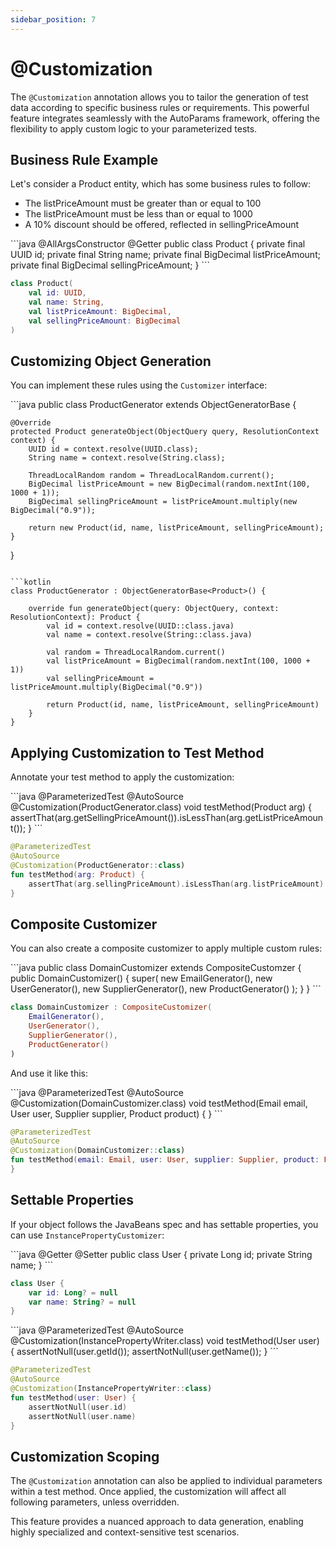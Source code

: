 ```yaml
---
sidebar_position: 7
---
```



# @Customization

The `@Customization` annotation allows you to tailor the generation of test data according to specific business rules or requirements. This powerful feature integrates seamlessly with the AutoParams framework, offering the flexibility to apply custom logic to your parameterized tests.

## Business Rule Example

Let's consider a Product entity, which has some business rules to follow:

- The listPriceAmount must be greater than or equal to 100
- The listPriceAmount must be less than or equal to 1000
- A 10% discount should be offered, reflected in sellingPriceAmount

<JavaKotlinCodeBlock>
```java
@AllArgsConstructor
@Getter
public class Product {
    private final UUID id;
    private final String name;
    private final BigDecimal listPriceAmount;
    private final BigDecimal sellingPriceAmount;
}
```

```kotlin
class Product(
    val id: UUID,
    val name: String,
    val listPriceAmount: BigDecimal,
    val sellingPriceAmount: BigDecimal
)
```
</JavaKotlinCodeBlock>

## Customizing Object Generation

You can implement these rules using the `Customizer` interface:

<JavaKotlinCodeBlock>
```java
public class ProductGenerator extends ObjectGeneratorBase<Product> {

    @Override
    protected Product generateObject(ObjectQuery query, ResolutionContext context) {
        UUID id = context.resolve(UUID.class);
        String name = context.resolve(String.class);

        ThreadLocalRandom random = ThreadLocalRandom.current();
        BigDecimal listPriceAmount = new BigDecimal(random.nextInt(100, 1000 + 1));
        BigDecimal sellingPriceAmount = listPriceAmount.multiply(new BigDecimal("0.9"));

        return new Product(id, name, listPriceAmount, sellingPriceAmount);
    }
}
```

```kotlin
class ProductGenerator : ObjectGeneratorBase<Product>() {

    override fun generateObject(query: ObjectQuery, context: ResolutionContext): Product {
        val id = context.resolve(UUID::class.java)
        val name = context.resolve(String::class.java)

        val random = ThreadLocalRandom.current()
        val listPriceAmount = BigDecimal(random.nextInt(100, 1000 + 1))
        val sellingPriceAmount = listPriceAmount.multiply(BigDecimal("0.9"))

        return Product(id, name, listPriceAmount, sellingPriceAmount)
    }
}
```
</JavaKotlinCodeBlock>

## Applying Customization to Test Method

Annotate your test method to apply the customization:

<JavaKotlinCodeBlock>
```java
@ParameterizedTest
@AutoSource
@Customization(ProductGenerator.class)
void testMethod(Product arg) {
    assertThat(arg.getSellingPriceAmount()).isLessThan(arg.getListPriceAmount());
}
```

```kotlin
@ParameterizedTest
@AutoSource
@Customization(ProductGenerator::class)
fun testMethod(arg: Product) {
    assertThat(arg.sellingPriceAmount).isLessThan(arg.listPriceAmount)
}
```
</JavaKotlinCodeBlock>


## Composite Customizer

You can also create a composite customizer to apply multiple custom rules:

<JavaKotlinCodeBlock>
```java
public class DomainCustomizer extends CompositeCustomzer {
    public DomainCustomizer() {
        super(
            new EmailGenerator(),
            new UserGenerator(),
            new SupplierGenerator(),
            new ProductGenerator()
        );
    }
}
```

```kotlin
class DomainCustomizer : CompositeCustomizer(
    EmailGenerator(),
    UserGenerator(),
    SupplierGenerator(),
    ProductGenerator()
)
```
</JavaKotlinCodeBlock>

And use it like this:

<JavaKotlinCodeBlock>
```java
@ParameterizedTest
@AutoSource
@Customization(DomainCustomizer.class)
void testMethod(Email email, User user, Supplier supplier, Product product) {
}
```

```kotlin
@ParameterizedTest
@AutoSource
@Customization(DomainCustomizer::class)
fun testMethod(email: Email, user: User, supplier: Supplier, product: Product) {
}
```
</JavaKotlinCodeBlock>

## Settable Properties

If your object follows the JavaBeans spec and has settable properties, you can use `InstancePropertyCustomizer`:

<JavaKotlinCodeBlock>
```java
@Getter
@Setter
public class User {
    private Long id;
    private String name;
}
```

```kotlin
class User {
    var id: Long? = null
    var name: String? = null
}
```
</JavaKotlinCodeBlock>

<JavaKotlinCodeBlock>
```java
@ParameterizedTest
@AutoSource
@Customization(InstancePropertyWriter.class)
void testMethod(User user) {
    assertNotNull(user.getId());
    assertNotNull(user.getName());
}
```

```kotlin
@ParameterizedTest
@AutoSource
@Customization(InstancePropertyWriter::class)
fun testMethod(user: User) {
    assertNotNull(user.id)
    assertNotNull(user.name)
}
```
</JavaKotlinCodeBlock>

## Customization Scoping

The `@Customization` annotation can also be applied to individual parameters within a test method. Once applied, the customization will affect all following parameters, unless overridden.

This feature provides a nuanced approach to data generation, enabling highly specialized and context-sensitive test scenarios.
